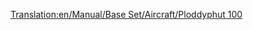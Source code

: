 [[Translation:en/Manual/Base Set/Aircraft/Ploddyphut 100]]

{{de/Manual/Base Set/Aircraft/Flugzeug|Name=Ploddyphut 100
|Image=[[File:en/Manual/Base Set/Aircraft/Ploddyphut100.png|Ploddyphut 100]]
|Preis=35,546 (71,092)
|Geschwindigkeit=473 (296)
|Jährlich=3,187
|Erschienen=1945
|Lebensdauer=20
|Kapazität=25 Passagiere, 5 Säcke Post
|Beschreibung=Dies ist die Spielzeuglandversion von dem [[de/Manual/Base Set/Aircraft/Sampson U52|Sampson U52]]. Es ist das erste Flugzeug dieser Umgebung.
|Entsprechend=Fiktional bzw. ähnelt [[Sampson U52/De|Sampson U52
}}